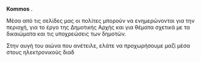 '''Kommos'''
.
	
 

Μέσα από τις σελίδες μας οι πολίτες μπορούν να ενημερώνονται για την περιοχή, για το έργο της Δημοτικής Αρχής και για θέματα σχετικά με τα δικαιώματα και τις υποχρεώσεις των δημοτών.
 

Στην αυγή του αιώνα που ανέτειλε, ελάτε να προχωρήσουμε μαζί μέσα στους ηλεκτρονικούς διαδ